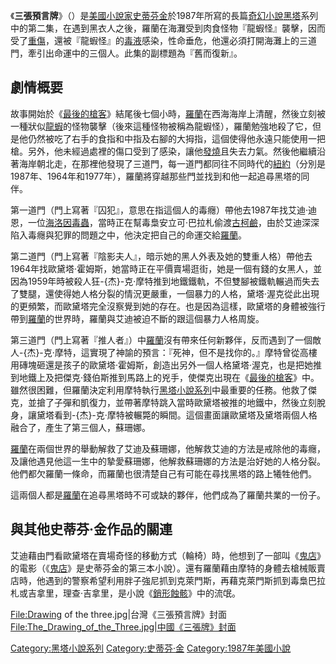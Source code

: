 {{noteTA
|G1=Show
|1=zh-cn:三张牌; zh-hk:三張預言牌; zh-tw:三張預言牌;
}}
{{infobox Book | <!-- See Wikipedia:WikiProject_Novels or Wikipedia:WikiProject_Books -->
| name             = 黑塔II 三張預言牌
| title_orig       ='''''The Drawing of the Three'''''
| image            = [[File:The_Drawing_of_the_Three_usa.jpg|200px]]
| author           = [[史蒂芬金|史蒂芬金]]
| translator       = {{flagicon|China}}[[文敏|文敏]]<br />{{flagicon|TWN}}[[馮瓊儀|馮瓊儀]]
| cover_artist     = 
| country          = {{flagicon|USA}}[[美國|美國]]
| language         = {{flagicon|USA}}[[英文|英文]]<br />{{flagicon|China}}[[簡體中文|簡體中文]]<br />{{flagicon|TWN}}[[繁體中文|繁體中文]]
| series           = [[黑塔小說系列|黑塔小說系列]]
| genre            = [[奇幻|奇幻]], [[恐怖|恐怖]], [[科幻|科幻]], [[西部|西部]]
| publisher        = {{flagicon|USA}}[[格蘭出版社|格蘭出版社]]<br />{{flagicon|China}}[[人民文學出版社|人民文學出版社]]<br />{{flagicon|TWN}}[[皇冠文化|皇冠出版社]]
| release_date     = {{flagicon|USA}}1987年5月<br />{{flagicon|China}}2006年5月<br />{{flagicon|TWN}}2007年7月30日
| media_type       = 平裝
| pages            = {{flagicon|China}}419頁<br />{{flagicon|TWN}}462頁
| isbn             = {{flagicon|China}}ISBN 7-02-005481-1 <br />{{flagicon|TWN}}ISBN 978-957-33-2338-9
| preceded_by      = [[黑塔I_最後的槍客|黑塔I 最後的槍客]]
| followed_by      = [[黑塔III_荒原的試煉|黑塔III 荒原的試煉]]
}}
《'''三張預言牌'''》（{{lang-en|''The Drawing of the Three''}}）是[[美國|美國]][[小說家|小說家]][[史蒂芬金|史蒂芬金]]於1987年所寫的長篇[[奇幻小說|奇幻小說]][[黑塔|黑塔]]系列中的第二集，在遇到黑衣人之後，羅蘭在海灘受到肉食怪物『龍蝦怪』襲擊，因而受了[[重傷|重傷]]，還被『龍蝦怪』的[[毒液|毒液]]感染，性命垂危，他還必須打開海灘上的三道門，牽引出命運中的三個人。此集的副標題為『舊而復新』。

== 劇情概要 ==

故事開始於《[[最後的槍客|最後的槍客]]》結尾後七個小時，[[:羅蘭·德斯欽|羅蘭]]在西海海岸上清醒，然後立刻被一種狀似[[龍蝦|龍蝦]]的怪物襲擊（後來這種怪物被稱為龍蝦怪），羅蘭勉強地殺了它，但是他仍然被吃了右手的食指和中指及右腳的大拇指，這個使得他永遠只能使用一把槍。另外，他未經過處裡的傷口受到了感染，讓他[[發燒|發燒]]且失去力氣。然後他繼續沿著海岸朝北走，在那裡他發現了三道門，每一道門都同往不同時代的[[紐約|紐約]]（分別是1987年、1964年和1977年），羅蘭將穿越那些門並找到和他一起追尋黑塔的同伴。

第一道門（門上寫著『囚犯』，意思在指這個人的毒癮）帶他去1987年找艾迪·迪恩，一位[[海洛因|海洛因]][[毒蟲|毒蟲]]，當時正在幫毒梟安立可·巴拉札偷渡[[古柯鹼|古柯鹼]]，由於艾迪深深陷入毒癮與犯罪的問題之中，他決定把自己的命運交給[[羅蘭·德斯欽|羅蘭]]。

第二道門（門上寫著『陰影夫人』，暗示她的黑人外表及她的雙重人格）帶他去1964年找歐黛塔·霍姆斯，她當時正在平價賣場逛街，她是一個有錢的女黑人，並因為1959年時被殺人狂-{杰}-克·摩特推到地鐵鐵軌，不但雙腳被鐵軌輾過而失去了雙腿，還使得她人格分裂的情況更嚴重，一個暴力的人格，黛塔·渥克從此出現的更頻繁，而歐黛塔完全沒察覺到她的存在。也是因為這樣，歐黛塔的身體被強行帶到[[羅蘭·德斯欽|羅蘭]]的世界時，羅蘭與艾迪被迫不斷的跟這個暴力人格周旋。

第三道門（門上寫著『推人者』）中[[羅蘭·德斯欽|羅蘭]]沒有帶來任何新夥伴，反而遇到了一個敵人-{杰}-克·摩特，這實現了神諭的預言：『死神，但不是找你的。』摩特曾從高樓用磚塊砸還是孩子的歐黛塔·霍姆斯，創造出另外一個人格黛塔·渥克，也是把她推到地鐵上及把傑克·錢伯斯推到馬路上的兇手，使傑克出現在《[[最後的槍客|最後的槍客]]》中。雖然很困難，但羅蘭決定利用摩特執行[[黑塔小說系列|黑塔小說系列]]中最重要的任務。他救了傑克，並搶了子彈和凱復力，並帶著摩特跳入當時歐黛塔被推的地鐵中，然後立刻脫身，讓黛塔看到-{杰}-克·摩特被輾斃的瞬間。這個畫面讓歐黛塔及黛塔兩個人格融合了，產生了第三個人，蘇珊娜。

[[羅蘭·德斯欽|羅蘭]]在兩個世界的舉動解救了艾迪及蘇珊娜，他解救艾迪的方法是戒除他的毒癮，及讓他遇見他這一生中的摯愛蘇珊娜，他解救蘇珊娜的方法是治好她的人格分裂。他們都欠羅蘭一條命，而羅蘭也很清楚自己有可能在尋找黑塔的路上犧牲他們。

這兩個人都是[[羅蘭·德斯欽|羅蘭]]在追尋黑塔時不可或缺的夥伴，他們成為了羅蘭共業的一份子。

== 與其他史蒂芬·金作品的關連 ==
艾迪藉由門看歐黛塔在賣場奇怪的移動方式（輪椅）時，他想到了一部叫《[[鬼店|鬼店]]》的電影（《[[鬼店|鬼店]]》是史蒂芬金的第三本小說）。還有羅蘭藉由摩特的身體去槍械販賣店時，他遇到的警察希望利用胖子強尼抓到克萊門斯，再藉克萊門斯抓到毒梟巴拉札或吉拿里，理查·吉拿里，是小說《[[銷形蝕骸|銷形蝕骸]]》中的流氓。

<gallery>
File:Drawing of the three.jpg|台灣《三張預言牌》封面
File:The_Drawing_of_the_Three.jpg|中國《三張牌》封面
</gallery>

{{黑塔系列}}

{{史蒂芬·金}}

{{DEFAULTSORT:Drawing of the Three, The}}
[[Category:黑塔小說系列|Category:黑塔小說系列]]
[[Category:史蒂芬·金|Category:史蒂芬·金]]
[[Category:1987年美國小說|Category:1987年美國小說]]